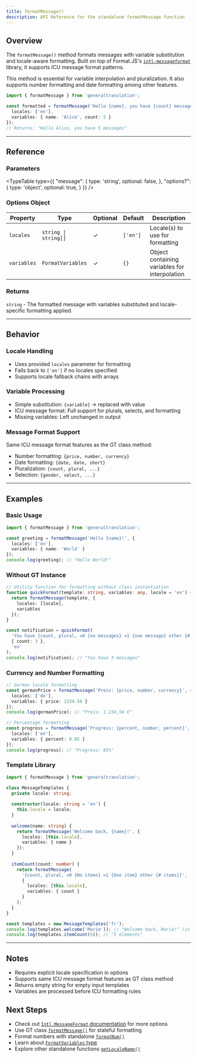 ```yaml
---
title: formatMessage()
description: API Reference for the standalone formatMessage function
---
```


## Overview

The `formatMessage()` method formats messages with variable substitution and locale-aware formatting.
Built on top of Format.JS's [`intl-messageformat`](https://formatjs.github.io/docs/intl-messageformat/) library, it supports ICU message format patterns.

This method is essential for variable interpolation and pluralization.
It also supports number formatting and date formatting among other features.

```typescript
import { formatMessage } from 'generaltranslation';

const formatted = formatMessage('Hello {name}, you have {count} messages', {
  locales: ['en'],
  variables: { name: 'Alice', count: 5 }
});
// Returns: "Hello Alice, you have 5 messages"
```


---

## Reference

### Parameters

<TypeTable
  type={{
    "message": {
      type: 'string',
      optional: false,
    },
    "options?": {
      type: 'object',
      optional: true,
    }
  }}
/>

### Options Object

| Property | Type | Optional | Default | Description |
|----------|------|----------|---------|-------------|
| `locales` | `string \| string[]` | ✓ | `['en']` | Locale(s) to use for formatting |
| `variables` | `FormatVariables` | ✓ | `{}` | Object containing variables for interpolation |

### Returns

`string` - The formatted message with variables substituted and locale-specific formatting applied.

---

## Behavior

### Locale Handling

- Uses provided `locales` parameter for formatting
- Falls back to `['en']` if no locales specified
- Supports locale fallback chains with arrays

### Variable Processing

- Simple substitution: `{variable}` → replaced with value
- ICU message format: Full support for plurals, selects, and formatting
- Missing variables: Left unchanged in output

### Message Format Support

Same ICU message format features as the GT class method:
- Number formatting: `{price, number, currency}`
- Date formatting: `{date, date, short}`
- Pluralization: `{count, plural, ...}`
- Selection: `{gender, select, ...}`

---

## Examples

### Basic Usage

```typescript
import { formatMessage } from 'generaltranslation';

const greeting = formatMessage('Hello {name}!', {
  locales: ['en'],
  variables: { name: 'World' }
});
console.log(greeting); // "Hello World!"
```

### Without GT Instance

```typescript
// Utility function for formatting without class instantiation
function quickFormat(template: string, variables: any, locale = 'en') {
  return formatMessage(template, {
    locales: [locale],
    variables
  });
}

const notification = quickFormat(
  'You have {count, plural, =0 {no messages} =1 {one message} other {# messages}}',
  { count: 3 },
  'en'
);
console.log(notification); // "You have 3 messages"
```

### Currency and Number Formatting

```typescript
// German locale formatting
const germanPrice = formatMessage('Preis: {price, number, currency}', {
  locales: ['de'],
  variables: { price: 1234.56 }
});
console.log(germanPrice); // "Preis: 1.234,56 €"

// Percentage formatting
const progress = formatMessage('Progress: {percent, number, percent}', {
  locales: ['en'],
  variables: { percent: 0.85 }
});
console.log(progress); // "Progress: 85%"
```

### Template Library

```typescript
import { formatMessage } from 'generaltranslation';

class MessageTemplates {
  private locale: string;
  
  constructor(locale: string = 'en') {
    this.locale = locale;
  }
  
  welcome(name: string) {
    return formatMessage('Welcome back, {name}!', {
      locales: [this.locale],
      variables: { name }
    });
  }
  
  itemCount(count: number) {
    return formatMessage(
      '{count, plural, =0 {No items} =1 {One item} other {# items}}',
      {
        locales: [this.locale],
        variables: { count }
      }
    );
  }
}

const templates = new MessageTemplates('fr');
console.log(templates.welcome('Marie')); // "Welcome back, Marie!" (in French)
console.log(templates.itemCount(5)); // "5 éléments"
```

---

## Notes

- Requires explicit locale specification in options
- Supports same ICU message format features as GT class method
- Returns empty string for empty input templates
- Variables are processed before ICU formatting rules

## Next Steps

- Check out [`Intl.MessageFormat` documentation](https://formatjs.github.io/docs/intl-messageformat/) for more options
- Use GT class [`formatMessage()`](/docs/core/class/methods/formatting/formatMessage) for stateful formatting
- Format numbers with standalone [`formatNum()`](/docs/core/functions/formatting/formatNum)
- Learn about [`FormatVariables` type](/docs/core/types/FormatVariables)
- Explore other standalone functions [`getLocaleName()`](/docs/core/functions/locales/getLocaleName)